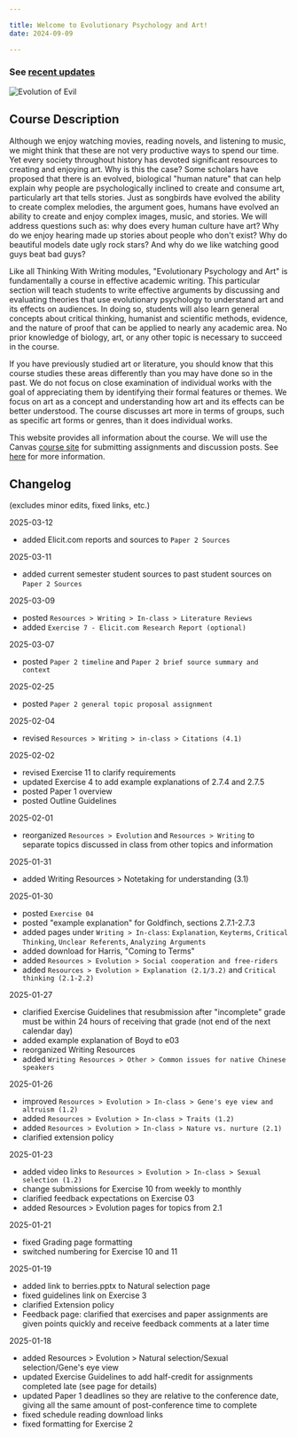 ```yaml
---

title: Welcome to Evolutionary Psychology and Art!
date: 2024-09-09

---
```


### See [recent updates](/#changelog)

<img src="/images/evolution_of_evil.jpg" alt="Evolution of Evil" />

## Course Description

Although we enjoy watching movies, reading novels, and listening to music, we might think that these are not very productive ways to spend our time. Yet every society throughout history has devoted significant resources to creating and enjoying art. Why is this the case? Some scholars have proposed that there is an evolved, biological "human nature" that can help explain why people are psychologically inclined to create and consume art, particularly art that tells stories. Just as songbirds have evolved the ability to create complex melodies, the argument goes, humans have evolved an ability to create and enjoy complex images, music, and stories. We will address questions such as: why does every human culture have art? Why do we enjoy hearing made up stories about people who don't exist? Why do beautiful models date ugly rock stars? And why do we like watching good guys beat bad guys?

Like all Thinking With Writing modules, "Evolutionary Psychology and Art" is fundamentally a course in effective academic writing. This particular section will teach students to write effective arguments by discussing and evaluating theories that use evolutionary psychology to understand art and its effects on audiences. In doing so, students will also learn general concepts about critical thinking, humanist and scientific methods, evidence, and the nature of proof that can be applied to nearly any academic area. No prior knowledge of biology, art, or any other topic is necessary to succeed in the course.

If you have previously studied art or literature, you should know that this course studies these areas differently than you may have done so in the past. We do not focus on close examination of individual works with the goal of appreciating them by identifying their formal features or themes. We focus on art as a concept and understanding how art and its effects can be better understood. The course discusses art more in terms of groups, such as specific art forms or genres, than it does individual works.

This website provides all information about the course. We will use the Canvas [course site](https://canvas.nus.edu.sg/courses/66393) for submitting assignments and discussion posts. See [here](/course-ntw2029/course-info/tech-guidelines) for more information.

## Changelog
(excludes minor edits, fixed links, etc.)

2025-03-12

- added Elicit.com reports and sources to `Paper 2 Sources`

2025-03-11
- added current semester student sources to past student sources on `Paper 2 Sources`

2025-03-09

- posted `Resources > Writing > In-class > Literature Reviews`
- added `Exercise 7 - Elicit.com Research Report (optional)`

2025-03-07

- posted `Paper 2 timeline` and `Paper 2 brief source summary and context`

2025-02-25

- posted `Paper 2 general topic proposal assignment`

2025-02-04

- revised `Resources > Writing > in-class > Citations (4.1)`

2025-02-02

- revised Exercise 11 to clarify requirements
- updated Exercise 4 to add example explanations of 2.7.4 and 2.7.5
- posted Paper 1 overview
- posted Outline Guidelines

2025-02-01

- reorganized `Resources > Evolution` and `Resources > Writing` to separate topics discussed in class from other topics and information

2025-01-31

- added Writing Resources > Notetaking for understanding (3.1)

2025-01-30

- posted `Exercise 04`
- posted "example explanation" for Goldfinch, sections 2.7.1-2.7.3
- added pages under `Writing > In-class`:  `Explanation`, `Keyterms`, `Critical Thinking`, `Unclear Referents`, `Analyzing Arguments`
- added download for Harris, "Coming to Terms"
- added `Resources > Evolution > Social cooperation and free-riders`
- added `Resources > Evolution > Explanation (2.1/3.2)` and `Critical thinking (2.1-2.2)`

2025-01-27

- clarified Exercise Guidelines that resubmission after "incomplete" grade must be within 24 hours of receiving that grade (not end of the next calendar day)
- added example explanation of Boyd to e03
- reorganized Writing Resources
- added `Writing Resources > Other > Common issues for native Chinese speakers`


2025-01-26

- improved `Resources > Evolution > In-class > Gene's eye view and altruism (1.2)`
- added `Resources > Evolution > In-class > Traits (1.2)`
- added `Resources > Evolution > In-class > Nature vs. nurture (2.1)`
- clarified extension policy

2025-01-23

- added video links to `Resources > Evolution > In-class > Sexual selection (1.2)`
- change submissions for Exercise 10 from weekly to monthly
- clarified feedback expectations on Exercise 03
- added Resources > Evolution pages for topics from 2.1

2025-01-21

- fixed Grading page formatting
- switched numbering for Exercise 10 and 11

2025-01-19

- added link to berries.pptx to Natural selection page
- fixed guidelines link on Exercise 3
- clarified Extension policy
- Feedback page: clarified that exercises and paper assignments are given points quickly and receive feedback comments at a later time

2025-01-18

- added Resources > Evolution > Natural selection/Sexual selection/Gene's eye view
- updated Exercise Guidelines to add half-credit for assignments completed late (see page for details)
- updated Paper 1 deadlines so they are relative to the conference date, giving all the same amount of post-conference time to complete
- fixed schedule reading download links
- fixed formatting for Exercise 2
